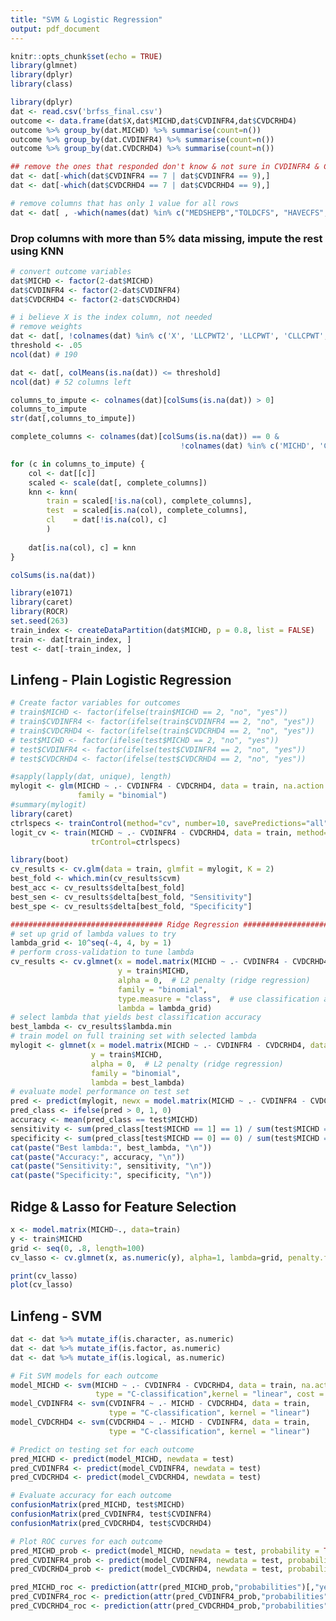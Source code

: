 ```yaml
---
title: "SVM & Logistic Regression"
output: pdf_document
---
```


```r
knitr::opts_chunk$set(echo = TRUE)
library(glmnet)
library(dplyr)
library(class)
```

```r
library(dplyr)
dat <- read.csv('brfss_final.csv')
outcome <- data.frame(dat$X,dat$MICHD,dat$CVDINFR4,dat$CVDCRHD4)
outcome %>% group_by(dat.MICHD) %>% summarise(count=n())
outcome %>% group_by(dat.CVDINFR4) %>% summarise(count=n())
outcome %>% group_by(dat.CVDCRHD4) %>% summarise(count=n())

## remove the ones that responded don't know & not sure in CVDINFR4 & CVDCRHD4
dat <- dat[-which(dat$CVDINFR4 == 7 | dat$CVDINFR4 == 9),] 
dat <- dat[-which(dat$CVDCRHD4 == 7 | dat$CVDCRHD4 == 9),] 

# remove columns that has only 1 value for all rows
dat <- dat[ , -which(names(dat) %in% c("MEDSHEPB","TOLDCFS", "HAVECFS", "WORKCFS"))]
```

### Drop columns with more than 5% data missing, impute the rest using KNN
```r
# convert outcome variables
dat$MICHD <- factor(2-dat$MICHD)
dat$CVDINFR4 <- factor(2-dat$CVDINFR4)
dat$CVDCRHD4 <- factor(2-dat$CVDCRHD4)

# i believe X is the index column, not needed
# remove weights
dat <- dat[, !colnames(dat) %in% c('X', 'LLCPWT2', 'LLCPWT', 'CLLCPWT','STRWT','WT2RAKE')]
threshold <- .05
ncol(dat) # 190

dat <- dat[, colMeans(is.na(dat)) <= threshold]
ncol(dat) # 52 columns left

columns_to_impute <- colnames(dat)[colSums(is.na(dat)) > 0]
columns_to_impute
str(dat[,columns_to_impute])

complete_columns <- colnames(dat)[colSums(is.na(dat)) == 0 & 
                                      !colnames(dat) %in% c('MICHD', 'CVDINFR4','CVDCRHD4')]

for (c in columns_to_impute) {
    col <- dat[[c]]
    scaled <- scale(dat[, complete_columns])
    knn <- knn(
        train = scaled[!is.na(col), complete_columns],
        test  = scaled[is.na(col), complete_columns], 
        cl    = dat[!is.na(col), c]
        )
    
    dat[is.na(col), c] = knn
}

colSums(is.na(dat))
```

```r
library(e1071)
library(caret)
library(ROCR)
set.seed(263)
train_index <- createDataPartition(dat$MICHD, p = 0.8, list = FALSE)
train <- dat[train_index, ]
test <- dat[-train_index, ]
```



## Linfeng - Plain Logistic Regression
```r
# Create factor variables for outcomes
# train$MICHD <- factor(ifelse(train$MICHD == 2, "no", "yes"))
# train$CVDINFR4 <- factor(ifelse(train$CVDINFR4 == 2, "no", "yes"))
# train$CVDCRHD4 <- factor(ifelse(train$CVDCRHD4 == 2, "no", "yes"))
# test$MICHD <- factor(ifelse(test$MICHD == 2, "no", "yes"))
# test$CVDINFR4 <- factor(ifelse(test$CVDINFR4 == 2, "no", "yes"))
# test$CVDCRHD4 <- factor(ifelse(test$CVDCRHD4 == 2, "no", "yes"))

#sapply(lapply(dat, unique), length)
mylogit <- glm(MICHD ~ .- CVDINFR4 - CVDCRHD4, data = train, na.action = na.omit, 
               family = "binomial")
#summary(mylogit)
library(caret)
ctrlspecs <- trainControl(method="cv", number=10, savePredictions="all", classProbs=TRUE)
logit_cv <- train(MICHD ~ .- CVDINFR4 - CVDCRHD4, data = train, method="glm", family=binomial, 
                  trControl=ctrlspecs)

library(boot)
cv_results <- cv.glm(data = train, glmfit = mylogit, K = 2)
best_fold <- which.min(cv_results$cvm)
best_acc <- cv_results$delta[best_fold]
best_sen <- cv_results$delta[best_fold, "Sensitivity"]
best_spe <- cv_results$delta[best_fold, "Specificity"]

################################## Ridge Regression ############################
# set up grid of lambda values to try
lambda_grid <- 10^seq(-4, 4, by = 1)
# perform cross-validation to tune lambda
cv_results <- cv.glmnet(x = model.matrix(MICHD ~ .- CVDINFR4 - CVDCRHD4, data = train),
                        y = train$MICHD,
                        alpha = 0,  # L2 penalty (ridge regression)
                        family = "binomial",
                        type.measure = "class",  # use classification accuracy as evaluation metric
                        lambda = lambda_grid)
# select lambda that yields best classification accuracy
best_lambda <- cv_results$lambda.min
# train model on full training set with selected lambda
mylogit <- glmnet(x = model.matrix(MICHD ~ .- CVDINFR4 - CVDCRHD4, data = train),
                  y = train$MICHD,
                  alpha = 0,  # L2 penalty (ridge regression)
                  family = "binomial",
                  lambda = best_lambda)
# evaluate model performance on test set
pred <- predict(mylogit, newx = model.matrix(MICHD ~ .- CVDINFR4 - CVDCRHD4, data = test))
pred_class <- ifelse(pred > 0, 1, 0)
accuracy <- mean(pred_class == test$MICHD)
sensitivity <- sum(pred_class[test$MICHD == 1] == 1) / sum(test$MICHD == 1)
specificity <- sum(pred_class[test$MICHD == 0] == 0) / sum(test$MICHD == 0)
cat(paste("Best lambda:", best_lambda, "\n"))
cat(paste("Accuracy:", accuracy, "\n"))
cat(paste("Sensitivity:", sensitivity, "\n"))
cat(paste("Specificity:", specificity, "\n"))
```

## Ridge & Lasso for Feature Selection

```r
x <- model.matrix(MICHD~., data=train)
y <- train$MICHD
grid <- seq(0, .8, length=100)
cv_lasso <- cv.glmnet(x, as.numeric(y), alpha=1, lambda=grid, penalty.factor = c(rep(1,18), rep(0,ncol(x)-18)))

print(cv_lasso)
plot(cv_lasso)
```


## Linfeng - SVM
```r

dat <- dat %>% mutate_if(is.character, as.numeric)
dat <- dat %>% mutate_if(is.factor, as.numeric)
dat <- dat %>% mutate_if(is.logical, as.numeric)

# Fit SVM models for each outcome
model_MICHD <- svm(MICHD ~ .- CVDINFR4 - CVDCRHD4, data = train, na.action =na.omit, 
                   type = "C-classification",kernel = "linear", cost = 1)
model_CVDINFR4 <- svm(CVDINFR4 ~ .- MICHD - CVDCRHD4, data = train, 
                      type = "C-classification", kernel = "linear")
model_CVDCRHD4 <- svm(CVDCRHD4 ~ .- MICHD - CVDINFR4, data = train, 
                      type = "C-classification", kernel = "linear")

# Predict on testing set for each outcome
pred_MICHD <- predict(model_MICHD, newdata = test)
pred_CVDINFR4 <- predict(model_CVDINFR4, newdata = test)
pred_CVDCRHD4 <- predict(model_CVDCRHD4, newdata = test)

# Evaluate accuracy for each outcome
confusionMatrix(pred_MICHD, test$MICHD)
confusionMatrix(pred_CVDINFR4, test$CVDINFR4)
confusionMatrix(pred_CVDCRHD4, test$CVDCRHD4)

# Plot ROC curves for each outcome
pred_MICHD_prob <- predict(model_MICHD, newdata = test, probability = TRUE)
pred_CVDINFR4_prob <- predict(model_CVDINFR4, newdata = test, probability = TRUE)
pred_CVDCRHD4_prob <- predict(model_CVDCRHD4, newdata = test, probability = TRUE)

pred_MICHD_roc <- prediction(attr(pred_MICHD_prob,"probabilities")[,"yes"], test$MICHD)
pred_CVDINFR4_roc <- prediction(attr(pred_CVDINFR4_prob,"probabilities")[,"yes"], test$CVDINFR4)
pred_CVDCRHD4_roc <- prediction(attr(pred_CVDCRHD4_prob,"probabilities")[,"yes"], test$CVDCRHD4)
```

